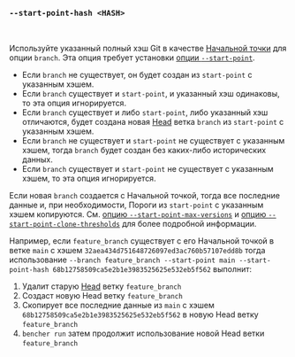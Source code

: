 ### `--start-point-hash <HASH>`

<br />

Используйте указанный полный хэш Git в качестве [Начальной точки][start point] для опции `branch`.
Эта опция требует установки [опции `--start-point`][start point option].

- Если `branch` не существует, он будет создан из `start-point` с указанным хэшем.
- Если `branch` существует и `start-point`, и указанный хэш одинаковы,
  то эта опция игнорируется.
- Если `branch` существует и либо `start-point`, либо указанный хэш отличаются,
  будет создана новая [Head][head] ветка `branch` из `start-point` с указанным хэшем.
- Если `branch` не существует и `start-point` не существует с указанным хэшем,
  тогда `branch` будет создан без каких-либо исторических данных.
- Если `branch` существует и `start-point` не существует с указанным хэшем,
  то эта опция игнорируется.

Если новая `branch` создается с Начальной точкой,
тогда все последние данные и, при необходимости, Пороги из `start-point` с указанным хэшем копируются.
См. [опцию `--start-point-max-versions`][start point max version option] и [опцию `--start-point-clone-thresholds`][start point clone thresholds option] для более подробной информации.

Например, если `feature_branch` существует с его Начальной точкой в ветке `main`
с хэшем `32aea434d751648726097ed3ac760b57107edd8b`
тогда использование `--branch feature_branch --start-point main --start-point-hash 68b12758509ca5e2b1e3983525625e532eb5f562`
выполнит:

1. Удалит старую [Head][head] ветку `feature_branch`
2. Создаст новую Head ветку `feature_branch`
3. Скопирует все последние данные из `main` с хэшем `68b12758509ca5e2b1e3983525625e532eb5f562` в новую Head ветку `feature_branch`
4. `bencher run` затем продолжит использование новой Head ветки `feature_branch`

[start point]: /ru/docs/explanation/benchmarking/#start-point
[head]: /ru/docs/explanation/benchmarking/#head

[start point option]: #--branch-start-point-branch
[start point max version option]: #--start-point-max-versions-count
[start point clone thresholds option]: #--start-point-clone-thresholds